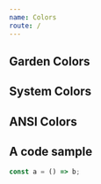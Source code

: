 ```yaml
---
name: Colors
route: /
---
```



## Garden Colors

<GardenColors />

## System Colors

<Colors />

## ANSI Colors

<AnsiColors />

## A code sample

```js
const a = () => b;
```
